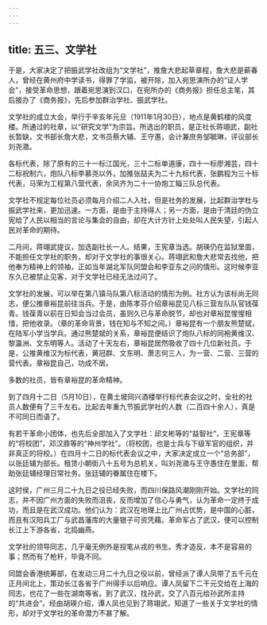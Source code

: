 ```yaml
---
---
---
```

title: 五三、文学社
---



于是，大家决定了把振武学社改组为“文学社”，推詹大悲起草章程，詹大悲是蕲春人，曾经在黄州府中学读书，得罪了学监，被开除，加入宛思演所办的“证人学会”，接受革命思想，跟着宛思演到汉口，在宛所办的《商务报》担任总主笔，其后接办了《商务报》，先后参加群治学社、振武学社。

文学社的成立大会，举行于辛亥年元旦（1911年1月30日），地点是黄鹤楼的风度楼。所通过的社章，以“研究文学”为宗旨。所选出的职员，是正社长蒋翊武，副社长暂缺，文书部长詹大悲，文书员蔡大辅、王守愚，会计兼庶务邹毓琳，评议部长刘尧瀓。

各标代表，除了原有的三十一标江国光，三十二标单道康，四十一标廖湘芸，四十二标祝制六，炮队八标李慕尧以外，加推张喆夫为二十九标代表，张鹏程为三十标代表，马荣为工程第八营代表，余凤齐为二十一协炮工辎三队总代表。

文学社不规定每位社员必须每月介绍二人入社，但是社务的发展，比起群治学杜与振武学社来，更加迅速。一方面，是由于主持得人；另一方面，是由于清廷的伪立宪给了人民以相当的言论与集会的自由，却在大计方针上处处叫人民失望，引起人民对革命的期待。

二月间，蒋翊武提议，加选副社长一人。结果，王宪章当选。胡瑛仍在监狱里面，不能担任文学社的职务，却对于文学社的事很关心。蒋翊武和詹大悲常去找他，把他奉为精神上的领袖，正如当年湖北军队同盟会和李亚东之问的情形。这时候李亚东久已被禁止见客，对于文学社已经无法过问了。

文学社的发展，可以举在第八镇马队第八标活动的情形为例。社方认为该标尚无同志，便公推章裕昆前往当兵。于是，由陈孝芬介绍章裕昆见八标三营左队队官钱葆青。钱葆青以前在日知会当过会员，虽则久已与革命脱节，却也对章裕昆惺惺相惜，把他收录。（章的革命背景，钱在知与不知之间。）章裕昆有一个朋友熊楚斌，在陆军小学当学兵。通过熊楚斌的关系，章裕昆便结识了炮队八标的同袍黄维汉、黎瀛洲、文东明等人。活动了十天左右，章裕昆居然吸收了四十几位新社员。于是，公推黄维汉为标代表，黄冠群、文东明、萧志何三人，为一营、二营、三营的营代表。章裕昆自己，功成不居。

多数的社员，皆有章裕昆的革命精神。

到了四月十二日（5月10日），在黄土坡同兴酒楼举行标代表会议之时，全社的社员人数便有了三千左右。比起去年重九节振武学社的人数（二百四十余人），真是不可同日而语了。

有若干革命小团体，也先后全部加入了文学社：邱文彬等的“益智社”，王宪章等的“将校团”，邓汉鼎等的“神州学社”。（将校团，也是士兵与下级军官的组织，并非真正的将校。）在四月十二日的标代表会议之中，大家决定成立一个“总务部”，以张廷辅为部长。租赁小朝街八十五号为总机关，叫刘尧瀓与王守愚住在里面，帮助张廷辅经理日常社务。张廷辅的眷属住在楼下。

这时侯，广州三月二十九日之役已经失败，而四川保路风潮刚刚开始。文学社的同志，并不因广州方面的失败而沮丧，反而增加了信心与勇气，认为革命一定终于成功，而且是在武汉成功。他们认为：武汉在地理上比广州占优势，是中国的心脏，而且有汉阳兵工厂与武昌藩库的大量银子可资凭藉。革命军占了武汉，便可以控制长江上下游各省，北捣幽燕。

文学社的领导同志，几乎毫无例外是投笔从戎的书生。秀才造反，本不是容易的事；然而有了枪杆，毕竟不同。

同盟会香港统筹部，在发动三月二十九日之役以前，曾经派了谭人凤带了五千元在正月间北上，策动长江各省于广州得手以后响应。谭人凤留下二干元交给在上海的同志，也花了一些在湖南等省。到了武汉，找孙武，交了八百元给孙武所主持的“共进会”。经由胡瑛介绍，谭人凤也见到了蒋翊武，知道了一些关于文学社的情形，却对于文学社的革命潜力不甚了解。